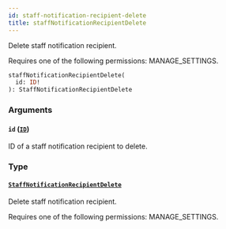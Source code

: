 ```yaml
---
id: staff-notification-recipient-delete
title: staffNotificationRecipientDelete
---
```


Delete staff notification recipient.

Requires one of the following permissions: MANAGE_SETTINGS.

```graphql
staffNotificationRecipientDelete(
  id: ID!
): StaffNotificationRecipientDelete
```

### Arguments

#### `id` ([`ID`](../../../developer/api-reference/scalars/id))

ID of a staff notification recipient to delete.

### Type

#### [`StaffNotificationRecipientDelete`](../../../developer/api-reference/objects/staff-notification-recipient-delete)

Delete staff notification recipient.

Requires one of the following permissions: MANAGE_SETTINGS.
